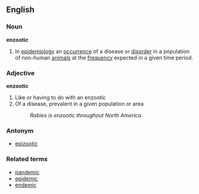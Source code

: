 ==English==
===Noun===
'''enzootic'''

# {{zoology}} In [[epidemiology]] an [[occurrence]] of a disease or [[disorder]] in a population of non-human [[animal]]s at the [[frequency]] expected in a given time period.

===Adjective===
'''enzootic'''

#Like or having to do with an enzootic
#Of a disease, prevalent in a given population or area
#:''Rabies is enzootic throughout North America.''

===Antonym===
*[[epizootic]]

===Related terms===
*[[pandemic]]
*[[epidemic]]
*[[endemic]]